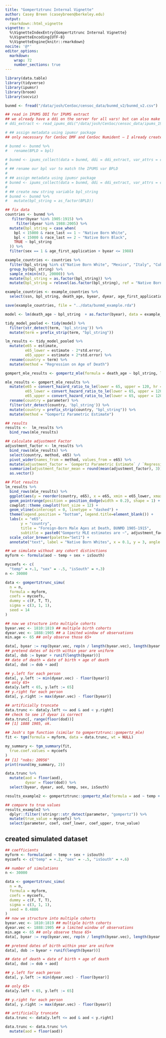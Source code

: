 ```yaml
---
title: "Gompertztrunc Internal Vignette"
author: Casey Breen (caseybreen@berkeley.edu)
output: 
  rmarkdown::html_vignette
vignette: >
  %\VignetteIndexEntry{Gompertztrunc Internal Vignette}
  %\VignetteEncoding{UTF-8}
  %\VignetteEngine{knitr::rmarkdown}
nocite: '@*'
editor_options: 
  markdown: 
    wrap: 72
    number_sections: true
---
```


```r
library(data.table)
library(tidyverse)
library(ipumsr)
library(broom)
library(socviz)
```


```r
bunmd <- fread("/data/josh/CenSoc/censoc_data/bunmd_v2/bunmd_v2.csv")

## read in IPUMS DDI for IPUMS extract
## we already have a ddi on the server for all vars! but can also make a new extract from IPUMS with BPLD var  
# ddi_extract <- read_ipums_ddi("/data/josh/CenSoc/censoc_data/ipums_1940_extract/fullcount.ddi.xml")

# ## assign metadata using ipumsr package
## only necessary for CenSoc DMF and CenSoc Numident — I already created BUNMD variables 

# bunmd <- bunmd %>% 
#   rename(BPLD = bpl)

# bunmd <- ipums_collect(data = bunmd, ddi = ddi_extract, var_attrs = c("val_labels", "var_label", "var_desc"))
# 
# ## rename our bpl var to match the IPUMS var BPLD
# 
# ## assign metadata using ipumsr package
# bunmd <- ipums_collect(data = bunmd, ddi = ddi_extract, var_attrs = c("val_labels", "var_label", "var_desc"))
# 
# ## create new string variable bpl_string 
# bunmd <- bunmd %>% 
#   mutate(bpl_string = as_factor(BPLD))
```


```r
## fix data 
countries <- bunmd %>% 
   filter(byear %in% 1905:1915) %>% 
     filter(dyear %in% 1988:2005) %>% 
  mutate(bpl_string = case_when(
    bpl < 15000 & race_last == 1 ~ "Native Born White",
    bpl < 15000 & race_last == 2 ~ "Native Born Black",
    TRUE ~ bpl_string 
  )) %>% 
  filter(sex == 1 & age_first_application + byear <= 1988) 

example_countries <- countries %>% 
  filter(bpl_string %in% c("Native Born White", "Mexico", "Italy", "Cuba", "Poland", "England")) %>% 
  group_by(bpl_string) %>%
  sample_n(min(n(), 20000)) %>% 
  mutate(bpl_string = as.factor(bpl_string)) %>% 
  mutate(bpl_string = relevel(as.factor(bpl_string), ref = "Native Born White")) ## set reference group

example_countries <- example_countries %>% 
  select(ssn, bpl_string, death_age, byear, dyear, age_first_application)

save(example_countries, file = "../data/bunmd_example.rda")
```

```r
model <- lm(death_age ~ bpl_string  + as.factor(byear), data = example_countries)

tidy_model_pooled <- tidy(model) %>% 
  filter(str_detect(term, 'bpl_string')) %>% 
  mutate(term = prefix_strip(term, "bpl_string"))

lm_results <- tidy_model_pooled %>% 
  mutate(e65 = estimate,
         e65_lower = estimate - 2*std.error, 
         e65_upper = estimate + 2*std.error) %>% 
  rename(country = term) %>% 
  mutate(method = "Regression on Age of Death")
```

```r
gompert_mle_results <- gompertz_mle(formula = death_age ~ bpl_string, left_trunc = 1988, right_trunc = 2005, data = example_countries)

mle_results <- gompert_mle_results %>% 
  mutate(e65 = convert_hazard_ratio_to_le(lower = 65, upper = 120, hr = hr, M = 81.9789980	, b = 0.0978005),
         e65_lower = convert_hazard_ratio_to_le(lower = 65, upper = 120, hr = hr_lower, M = 81.9789980		, b = 0.0978005),
         e65_upper = convert_hazard_ratio_to_le(lower = 65, upper = 120, hr = hr_upper, M = 81.9789980		, b = 0.0978005)) %>% 
  rename(country = parameter) %>% 
  filter(str_detect(country, 'bpl_string')) %>% 
  mutate(country = prefix_strip(country, "bpl_string")) %>% 
  mutate(method = "Gompertz Parametric Estimate")
```


```r
## results
results <-  lm_results %>%
  bind_rows(mle_results)

## calculate adjustment Factor
adjustment_factor <- lm_results %>%
  bind_rows(mle_results) %>% 
  select(country, method, e65) %>% 
  pivot_wider(names_from = method, values_from = e65) %>% 
  mutate(adjustment_factor = `Gompertz Parametric Estimate` / `Regression on Age of Death` ) %>% 
  summarize(adjustment_factor_mean = round(mean(adjustment_factor), 3)) %>% 
  as.vector()

## Plot results
lm_results %>% 
  bind_rows(mle_results) %>% 
  ggplot(aes(y = reorder(country, e65), x = e65, xmin = e65_lower, xmax = e65_upper, color = method)) + 
  geom_pointrange(position = position_dodge(width = 0.2), shape = 1) + 
  cowplot::theme_cowplot(font_size = 12) + 
  geom_vline(xintercept = 0, linetype = "dashed") +
  theme(legend.position = "bottom", legend.title=element_blank()) + 
  labs(x = "e65",
       y = "country",
       title = "Foreign-Born Male Ages at Death, BUNMD 1905-1915",
       subtitle = paste0("Gompertz MLE estimates are ~", adjustment_factor, " times larger than regression on age of death")) + 
  scale_color_brewer(palette="Set1") + 
  annotate("text", label = "Native Born Whites", x = 0.1, y = 3, angle = 90, size = 3, color = "black")
```


```r
## we simulate without any cohort distinctions
myform <- formula(aod ~ temp + sex + isSouth)

mycoefs <- c(
  "temp" = +.1, "sex" = -.5, "isSouth" = +.3)
n <- 30000

data <- gompertztrunc_simu(
  n = n,
  formula = myform,
  coefs = mycoefs,
  dummy = c(F, T, T),
  sigma = c(3, 1, 1),
  seed = 14
)

## now we structure into multiple cohorts
byear.vec <- 1810:1819 ## multiple birth cohorts
dyear.vec <- 1888:1905 ## a limited window of observations
min.age <- 65 ## only observe those 65+

data[, byear := rep(byear.vec, rep(n / length(byear.vec), length(byear.vec)))]
## pretend dates of birth within year are uniform
data[, dob := byear + runif(length(byear))]
## date of death = date of birth + age of death
data[, dod := dob + aod]

## y.left for each person
data[, y.left := min(dyear.vec) - floor(byear)]
## only 65+
data[y.left < 65, y.left := 65]
## y.right for each person
data[, y.right := max(dyear.vec) - floor(byear)]

## artificially truncate
data.trunc <- data[y.left <= aod & aod < y.right]
## check to see if dyear is correct
data.trunc[, range(floor(dod))]
## [1] 1888 1905, ok.

## Josh's tgm function (similar to gompertztrunc::gompertz_mle)
fit <- tgm(formula = myform, data = data.trunc, wt = NULL)

my_summary <- tgm_summary(fit,
  true.coef.values = mycoefs
)
## [1] "nobs: 20956"
print(round(my_summary, 2))
```

```r
data.trunc %>% 
  mutate(aod = floor(aod),
         dyear = floor(dod)) %>% 
  select(byear, dyear, aod, temp, sex, isSouth)

results_example2 <- gompertztrunc::gompertz_mle(formula = aod ~ temp + sex + isSouth, data = data.trunc, left_trunc = 1888, right_trunc = 1905)

## compare to true values 
results_example2 %>%
  dplyr::filter(!stringr::str_detect(parameter, "gompertz")) %>%
  mutate(true_value = mycoefs) %>%
  select(parameter, coef, coef_lower, coef_upper, true_value)
```
## created simulated dataset 
```r
## coefficients 
myform <- formula(aod ~ temp + sex + isSouth)
mycoefs <- c("temp" = +.2, "sex" = -.5, "isSouth" = +.6)

## number of simulations 
n <- 30000

data <- gompertztrunc_simu(
  n = n,
  formula = myform,
  coefs = mycoefs,
  dummy = c(F, T, T),
  sigma = c(3, 1, 1),
  seed = 0.4886
)
## now we structure into multiple cohorts
byear.vec <- 1810:1819 ## multiple birth cohorts
dyear.vec <- 1888:1905 ## a limited window of observations
min.age <- 65 ## only observe those 65+
data[, byear := rep(byear.vec, rep(n / length(byear.vec), length(byear.vec)))]

## pretend dates of birth within year are uniform
data[, dob := byear + runif(length(byear))]

## date of death = date of birth + age of death
data[, dod := dob + aod]

## y.left for each person
data[, y.left := min(dyear.vec) - floor(byear)]

## only 65+
data[y.left < 65, y.left := 65]

## y.right for each person
data[, y.right := max(dyear.vec) - floor(byear)]

## artificially truncate
data.trunc <- data[y.left <= aod & aod < y.right]

data.trunc <- data.trunc %>% 
  mutate(aod = floor(aod))
```



